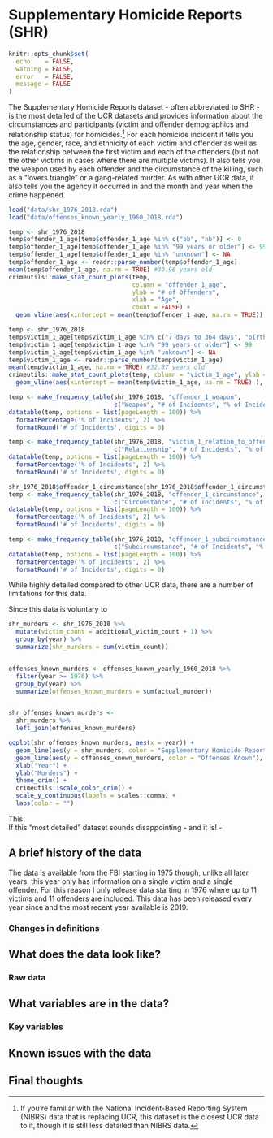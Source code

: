 # Supplementary Homicide Reports (SHR) {#shr}

```r
knitr::opts_chunk$set(
  echo    = FALSE,
  warning = FALSE,
  error   = FALSE,
  message = FALSE
)
```

The Supplementary Homicide Reports dataset - often abbreviated to SHR -  is the most detailed of the UCR datasets and provides information about the circumstances and participants (victim and offender demographics and relationship status) for homicides.^[If you're familiar with the National Incident-Based Reporting System (NIBRS) data that is replacing UCR, this dataset is the closest UCR data to it, though it is still less detailed than NIBRS data.] For each homicide incident it tells you the age, gender, race, and ethnicity of each victim and offender as well as the relationship between the first victim and each of the offenders (but not the other victims in cases where there are multiple victims). It also tells you the weapon used by each offender and the circumstance of the killing, such as a "lovers triangle" or a gang-related murder. As with other UCR data, it also tells you the agency it occurred in and the month and year when the crime happened. 


```r
load("data/shr_1976_2018.rda")
load("data/offenses_known_yearly_1960_2018.rda")
```

```r
temp <- shr_1976_2018
temp$offender_1_age[temp$offender_1_age %in% c("bb", "nb")] <- 0
temp$offender_1_age[temp$offender_1_age %in% "99 years or older"] <- 99
temp$offender_1_age[temp$offender_1_age %in% "unknown"] <- NA
temp$offender_1_age <- readr::parse_number(temp$offender_1_age)
mean(temp$offender_1_age, na.rm = TRUE) #30.96 years old
crimeutils::make_stat_count_plots(temp, 
                                  column = "offender_1_age",
                                  ylab = "# of Offenders",
                                  xlab = "Age",
                                  count = FALSE) +
  geom_vline(aes(xintercept = mean(temp$offender_1_age, na.rm = TRUE)), color = "#d95f02", size = 1.07)
```


```r
temp <- shr_1976_2018
temp$victim_1_age[temp$victim_1_age %in% c("7 days to 364 days", "birth to 6 days, including abandoned infant")] <- 0
temp$victim_1_age[temp$victim_1_age %in% "99 years or older"] <- 99
temp$victim_1_age[temp$victim_1_age %in% "unknown"] <- NA
temp$victim_1_age <- readr::parse_number(temp$victim_1_age)
mean(temp$victim_1_age, na.rm = TRUE) #32.87 years old
crimeutils::make_stat_count_plots(temp, column = "victim_1_age", ylab = "# of Victims", xlab = "Age") +
  geom_vline(aes(xintercept = mean(temp$victim_1_age, na.rm = TRUE) ), color = "#d95f02", size = 1.07)
```




```r
temp <- make_frequency_table(shr_1976_2018, "offender_1_weapon",
                             c("Weapon", "# of Incidents", "% of Incidents"))
datatable(temp, options = list(pageLength = 100)) %>%
  formatPercentage('% of Incidents', 2) %>%
  formatRound('# of Incidents', digits = 0)
```

```r
temp <- make_frequency_table(shr_1976_2018, "victim_1_relation_to_offender_1",
                             c("Relationship", "# of Incidents", "% of Incidents"))
datatable(temp, options = list(pageLength = 100)) %>%
  formatPercentage('% of Incidents', 2) %>%
  formatRound('# of Incidents', digits = 0)
```

```r
shr_1976_2018$offender_1_circumstance[shr_1976_2018$offender_1_circumstance %in% "30"] <- NA
temp <- make_frequency_table(shr_1976_2018, "offender_1_circumstance",
                             c("Circumstance", "# of Incidents", "% of Incidents"))
datatable(temp, options = list(pageLength = 100)) %>%
  formatPercentage('% of Incidents', 2) %>%
  formatRound('# of Incidents', digits = 0)
```

```r
temp <- make_frequency_table(shr_1976_2018, "offender_1_subcircumstance",
                             c("Subcircumstance", "# of Incidents", "% of Incidents"))
datatable(temp, options = list(pageLength = 100)) %>%
  formatPercentage('% of Incidents', 2) %>%
  formatRound('# of Incidents', digits = 0)
```



While highly detailed compared to other UCR data, there are a number of limitations for this data. 

Since this data is voluntary to 

```r


shr_murders <- shr_1976_2018 %>%
  mutate(victim_count = additional_victim_count + 1) %>%
  group_by(year) %>%
  summarize(shr_murders = sum(victim_count))


offenses_known_murders <- offenses_known_yearly_1960_2018 %>% 
  filter(year >= 1976) %>%
  group_by(year) %>%
  summarize(offenses_known_murders = sum(actual_murder))


shr_offenses_known_murders <-
  shr_murders %>%
  left_join(offenses_known_murders) 

ggplot(shr_offenses_known_murders, aes(x = year)) +
  geom_line(aes(y = shr_murders, color = "Supplementary Homicide Report"), size = 1.02) +
  geom_line(aes(y = offenses_known_murders, color = "Offenses Known"), size = 1.02) +
  xlab("Year") +
  ylab("Murders") +
  theme_crim() +
  crimeutils::scale_color_crim() + 
  scale_y_continuous(labels = scales::comma) +
  labs(color = "")


```


This    
If this "most detailed" dataset sounds disappointing - and it is! - 

## A brief history of the data

The data is available from the FBI starting in 1975 though, unlike all later years, this year only has information on a single victim and a single offender. For this reason I only release data starting in 1976 where up to 11 victims and 11 offenders are included. This data has been released every year since and the most recent year available is 2019. 

### Changes in definitions

## What does the data look like?

### Raw data



## What variables are in the data?

### Key variables

## Known issues with the data

## Final thoughts